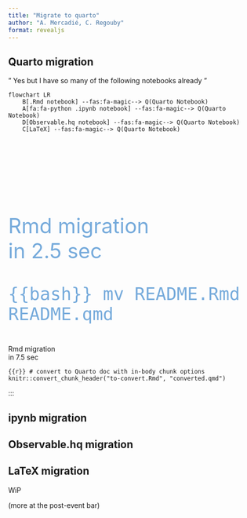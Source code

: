 ```yaml
---
title: "Migrate to quarto"
author: "A. Mercadié, C. Regouby"
format: revealjs
---
```


## Quarto migration

" Yes but I have so many of the following notebooks already "

```mermaid
flowchart LR
    B[.Rmd notebook] --fas:fa-magic--> Q(Quarto Notebook)
    A[fa:fa-python .ipynb notebook] --fas:fa-magic--> Q(Quarto Notebook)
    D[Observable.hq notebook] --fas:fa-magic--> Q(Quarto Notebook)
    C[LaTeX] --fas:fa-magic--> Q(Quarto Notebook)
    
```

##  {#unifies-extends-1 .centered data-menu-title="Unifies and extends 1" background-color="#0F1620" auto-animate="true"}

::: {style="margin-top: 150px; font-size: 3em; color: #75AADB;"}
Rmd migration<br>in 2.5 sec

``` {{bash}}
mv README.Rmd README.qmd
```
:::

Rmd migration<br>in 7.5 sec

``` {{r}}
# convert to Quarto doc with in-body chunk options
knitr::convert_chunk_header("to-convert.Rmd", "converted.qmd")
```

:::

## ipynb migration

## Observable.hq migration

## LaTeX migration

WiP

(more at the post-event bar)
